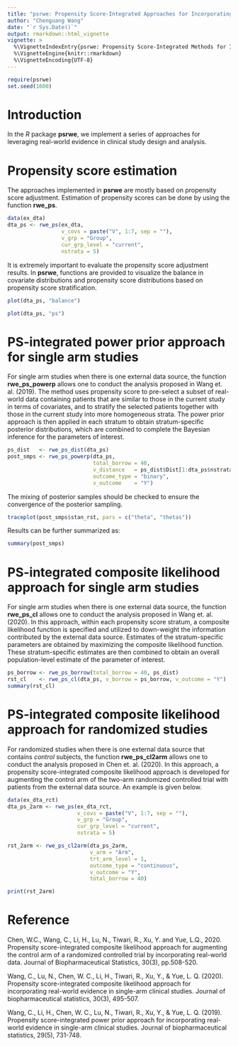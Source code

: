 ```yaml
---
title: "psrwe: Propensity Score-Integrated Approaches for Incorporating Real-World Evidence in Clinical Studies "
author: "Chenguang Wang"
date: "`r Sys.Date()`"
output: rmarkdown::html_vignette
vignette: >
  %\VignetteIndexEntry{psrwe: Propensity Score-Integrated Methods for Incorporating Real-World Evidence in Clinical Studies}
  %\VignetteEngine{knitr::rmarkdown}
  %\VignetteEncoding{UTF-8}
---
```



```r
require(psrwe)
set.seed(1000)
```

# Introduction

In the *R* package **psrwe**, we implement a series of approaches for leveraging
real-world evidence in clinical study design and analysis.

# Propensity score estimation

The approaches implemented in **psrwe** are mostly based on propensity score
adjustment. Estimation of propensity scores can be done by using the function
**rwe_ps**.

```r
data(ex_dta)
dta_ps <- rwe_ps(ex_dta,
                 v_covs = paste("V", 1:7, sep = ""),
                 v_grp = "Group",
                 cur_grp_level = "current",
                 nstrata = 5)
```

It is extremely important to evaluate the propensity score adjustment results.
In **psrwe**, functions are provided to visualize the balance in covariate
distributions and propensity score distributions based on propensity score
stratification.

```r
plot(dta_ps, "balance")
```

```r
plot(dta_ps, "ps")
```

# PS-integrated power prior approach for single arm studies

For single arm studies when there is one external data source, the function
**rwe_ps_powerp** allows one to conduct the analysis proposed in Wang et. al.
(2019). The method uses propensity score to pre-select a subset of real-world
data containing patients that are similar to those in the current study in terms
of covariates, and to stratify the selected patients together with those in the
current study into more homogeneous strata. The power prior approach is then
applied in each stratum to obtain stratum-specific posterior distributions,
which are combined to complete the Bayesian inference for the parameters of
interest.

```r
ps_dist   <- rwe_ps_dist(dta_ps)
post_smps <- rwe_ps_powerp(dta_ps,
                           total_borrow = 40,
                           v_distance   = ps_dist$Dist[1:dta_ps$nstrata],
                           outcome_type = "binary",
                           v_outcome    = "Y")

```

The mixing of posterior samples should be checked to ensure the convergence
of the posterior sampling.
```r
traceplot(post_smps$stan_rst, pars = c("theta", "thetas"))
```

Results can be further summarized as:
```r
summary(post_smps)
```

# PS-integrated composite likelihood approach for single arm studies

For single arm studies when there is one external data source, the function
**rwe_ps_cl** allows one to conduct the analysis proposed in Wang et. al.
(2020). In this approach, within each propensity score stratum, a composite
likelihood function is specified and utilized to down-weight the information
contributed by the external data source. Estimates of the stratum-specific
parameters are obtained by maximizing the composite likelihood function. These
stratum-specific estimates are then combined to obtain an overall
population-level estimate of the parameter of interest.

```r
ps_borrow <- rwe_ps_borrow(total_borrow = 40, ps_dist)
rst_cl    <- rwe_ps_cl(dta_ps, v_borrow = ps_borrow, v_outcome = "Y")
summary(rst_cl)
```

# PS-integrated composite likelihood approach for randomized studies

For randomized studies when there is one external data source that contains
*control* subjects, the function **rwe_ps_cl2arm** allows one to conduct the
analysis proposed in Chen et. al. (2020). In this approach, a propensity
score-integrated composite likelihood approach is developed for augmenting the
control arm of the two-arm randomized controlled trial with patients from
the external data source. An example is given below.

```r
data(ex_dta_rct)
dta_ps_2arm <- rwe_ps(ex_dta_rct,
                      v_covs = paste("V", 1:7, sep = ""),
                      v_grp = "Group",
                      cur_grp_level = "current",
                      nstrata = 5)

rst_2arm <- rwe_ps_cl2arm(dta_ps_2arm,
                          v_arm = "Arm",
                          trt_arm_level = 1,
                          outcome_type = "continuous",
                          v_outcome = "Y",
                          total_borrow = 40)

print(rst_2arm)
```


# Reference

Chen, W.C., Wang, C., Li, H., Lu, N., Tiwari, R., Xu, Y. and Yue, L.Q., 2020.
Propensity score-integrated composite likelihood approach for augmenting the
control arm of a randomized controlled trial by incorporating real-world
data. Journal of Biopharmaceutical Statistics, 30(3), pp.508-520.

Wang, C., Lu, N., Chen, W. C., Li, H., Tiwari, R., Xu, Y., & Yue, L. Q.
(2020). Propensity score-integrated composite likelihood approach for
incorporating real-world evidence in single-arm clinical studies. Journal of
biopharmaceutical statistics, 30(3), 495-507.

Wang, C., Li, H., Chen, W. C., Lu, N., Tiwari, R., Xu, Y., & Yue, L. Q.
(2019). Propensity score-integrated power prior approach for incorporating
real-world evidence in single-arm clinical studies. Journal of
biopharmaceutical statistics, 29(5), 731-748.
